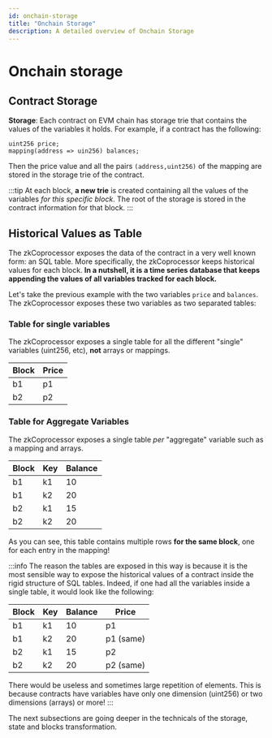 ```yaml
---
id: onchain-storage
title: "Onchain Storage"
description: A detailed overview of Onchain Storage
---
```


# Onchain storage

## Contract Storage 

**Storage**: Each contract on EVM chain has storage trie that contains the values of the variables it holds. For
example, if a contract has the following:
```solidity
uint256 price;
mapping(address => uin256) balances;
```

Then the price value and all the pairs `(address,uint256)` of the mapping are stored in the storage
trie of the contract. 

:::tip
At each block, **a new trie** is created containing all the values of the variables _for this specific
block_. The root of the storage is stored in the contract information for that block.
:::

## Historical Values as Table

The zkCoprocessor exposes the data of the contract in a very well known form: an SQL table.
More specifically, the zkCoprocessor keeps historical values for each block. **In a nutshell, it is a
time series database that keeps appending the values of all variables tracked for each block.**

Let's take the previous example with the two variables `price` and `balances`. The zkCoprocessor
exposes these two variables as two separated tables:

### Table for single variables

The zkCoprocessor exposes a single table for all the different "single" variables (uint256, etc),
**not** arrays or mappings.

| Block | Price |
| ----- | ----- |
| b1    | p1    |
| b2    | p2    |

### Table for Aggregate Variables

The zkCoprocessor exposes a single table _per_ "aggregate" variable such as a mapping and arrays.

| Block | Key   | Balance |
| ----- | ----- | ------- |
| b1    | k1    | 10      |
| b1    | k2    | 20      |
| b2    | k1    | 15      |
| b2    | k2    | 20      |

As you can see, this table contains multiple rows **for the same block**, one for each entry in the
mapping!



:::info
The reason the tables are exposed in this way is because it is the most sensible way to expose the
historical values of a contract inside the rigid structure of SQL tables. Indeed, if one had all the
variables inside a single  table, it would look like the following:

| Block | Key   | Balance | Price |
| ----- | ----- | ------- | ----- |
| b1    | k1    | 10      | p1    |
| b1    | k2    | 20      | p1 (same)   |
| b2    | k1    | 15      | p2    |
| b2    | k2    | 20      | p2 (same) |

There would be useless and sometimes large repetition of elements. This is because contracts have
variables have only one dimension (uint256) or two dimensions (arrays) or more!
:::

The next subsections are going deeper in the technicals of the storage, state and blocks transformation.
